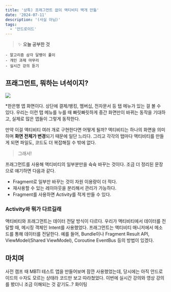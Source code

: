 ```yaml
---
title: '상특) 프래그먼트 없이 액티비티 백개 만듦'
date: '2024-07-11'
description: '(사실 아님)'
tags:
  - '안드로이드'
---
```


> ✨ **오늘 공부한 것**
>
```
- 알고리즘 삼각 달팽이 풀이
- 개인 과제 마무리
- 실시간 강의 듣기
```
>

## 프래그먼트, 뭐하는 녀석이지?

![](/posts/etc/today-i-learned/2024-07-11.png)

*한은행 앱 화면이다. 상단에 결제/뱅킹, 멤버십, 전자문서 등 탭 메뉴가 있는 걸 볼 수 있다. 우리는 이런 탭 메뉴를 누를 때 빠릿빠릿하게 중간 화면만이 바뀌는 동작을 기대하고, 실제로 많은 앱들이 그렇게 동작한다. 

만약 이걸 액티비티 여러 개로 구현한다면 어떻게 될까? 액티비티는 하나의 화면을 의미하며 **화면 전체가 변경**되기 때문에 일단 느리다. 그리고 각각의 탭마다 액티비티를 만들게 되면 파일도, 코드도 더 복잡해질 수 밖에 없다.

> 그래서!

프래그먼트를 사용해 액티비티의 일부분만을 슉슉 바꾸는 것이다. 조금 더 정리된 문장으로 얘기하면 다음과 같다.

- Fragment로 일부만 바꾸는 것이 자원 이용량이 더 적다.
- 재사용할 수 있는 레이아웃을 분리해서 관리가 가능하다.
- Fragment를 사용하면 Activity를 적게 만들 수 있다. 

### Activity와 뭐가 다르길래

액티비티와 프래그먼트는 데이터 전달 방식이 다르다. 우리가 액티비티에서 데이터를 전달할 때, 메시징 객체인 Intent를 사용했었다. 프래그먼트는 액티비티 매니저에서 메소드를 통해 데이터를 전달한다. 예를 들어, Bundle이나 Fragment Result API, ViewModel(Shared ViewModel), Coroutine EventBus 등의 방법이 있겠다.

## 마치며

사전 캠프 때 MBTI 테스트 앱을 만들어보며 잠깐 사용했었는데, 당시에는 아직 안드로이드의 ㅇ자도 모르는 상태라 코드만 보고 따라쳤었다. 이번에 실시간 강의와 영상 강의를 봤더니 조금 이해되는 것 같기도..? 화이팅

